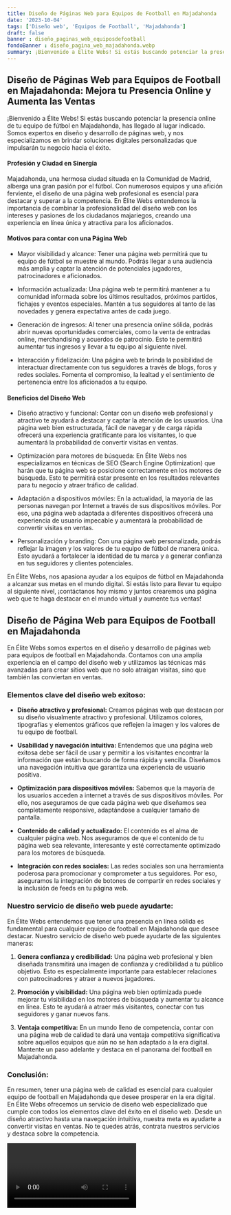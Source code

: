 ```yaml
---
title: Diseño de Páginas Web para Equipos de Football en Majadahonda
date: '2023-10-04'
tags: ['Diseño web', 'Equipos de Football', 'Majadahonda']
draft: false
banner : diseño_paginas_web_equiposdefootball
fondoBanner : diseño_pagina_web_majadahonda.webp
summary: ¡Bienvenido a Élite Webs! Si estás buscando potenciar la presencia online de tu equipo de fútbol en Majadahonda, has llegado al lugar indicado. Somos expertos en diseño y desarrollo de páginas web, y nos especializamos en brindar soluciones digitales personalizadas que impulsarán tu negocio hacia el éxito.
---
```


## Diseño de Páginas Web para Equipos de Football en Majadahonda: Mejora tu Presencia Online y Aumenta las Ventas

¡Bienvenido a Élite Webs! Si estás buscando potenciar la presencia online de tu equipo de fútbol en Majadahonda, has llegado al lugar indicado. Somos expertos en diseño y desarrollo de páginas web, y nos especializamos en brindar soluciones digitales personalizadas que impulsarán tu negocio hacia el éxito.

#### Profesión y Ciudad en Sinergia

Majadahonda, una hermosa ciudad situada en la Comunidad de Madrid, alberga una gran pasión por el fútbol. Con numerosos equipos y una afición ferviente, el diseño de una página web profesional es esencial para destacar y superar a la competencia. En Élite Webs entendemos la importancia de combinar la profesionalidad del diseño web con los intereses y pasiones de los ciudadanos majariegos, creando una experiencia en línea única y atractiva para los aficionados.

#### Motivos para contar con una Página Web

- Mayor visibilidad y alcance: Tener una página web permitirá que tu equipo de fútbol se muestre al mundo. Podrás llegar a una audiencia más amplia y captar la atención de potenciales jugadores, patrocinadores e aficionados.

- Información actualizada: Una página web te permitirá mantener a tu comunidad informada sobre los últimos resultados, próximos partidos, fichajes y eventos especiales. Mantén a tus seguidores al tanto de las novedades y genera expectativa antes de cada juego.

- Generación de ingresos: Al tener una presencia online sólida, podrás abrir nuevas oportunidades comerciales, como la venta de entradas online, merchandising y acuerdos de patrocinio. Esto te permitirá aumentar tus ingresos y llevar a tu equipo al siguiente nivel.

- Interacción y fidelización: Una página web te brinda la posibilidad de interactuar directamente con tus seguidores a través de blogs, foros y redes sociales. Fomenta el compromiso, la lealtad y el sentimiento de pertenencia entre los aficionados a tu equipo.

#### Beneficios del Diseño Web

- Diseño atractivo y funcional: Contar con un diseño web profesional y atractivo te ayudará a destacar y captar la atención de los usuarios. Una página web bien estructurada, fácil de navegar y de carga rápida ofrecerá una experiencia gratificante para los visitantes, lo que aumentará la probabilidad de convertir visitas en ventas.

- Optimización para motores de búsqueda: En Élite Webs nos especializamos en técnicas de SEO (Search Engine Optimization) que harán que tu página web se posicione correctamente en los motores de búsqueda. Esto te permitirá estar presente en los resultados relevantes para tu negocio y atraer tráfico de calidad.

- Adaptación a dispositivos móviles: En la actualidad, la mayoría de las personas navegan por Internet a través de sus dispositivos móviles. Por eso, una página web adaptada a diferentes dispositivos ofrecerá una experiencia de usuario impecable y aumentará la probabilidad de convertir visitas en ventas.

- Personalización y branding: Con una página web personalizada, podrás reflejar la imagen y los valores de tu equipo de fútbol de manera única. Esto ayudará a fortalecer la identidad de tu marca y a generar confianza en tus seguidores y clientes potenciales.

En Élite Webs, nos apasiona ayudar a los equipos de fútbol en Majadahonda a alcanzar sus metas en el mundo digital. Si estás listo para llevar tu equipo al siguiente nivel, ¡contáctanos hoy mismo y juntos crearemos una página web que te haga destacar en el mundo virtual y aumente tus ventas!

<GifSeo />

<Cta />

## Diseño de Página Web para Equipos de Football en Majadahonda

En Élite Webs somos expertos en el diseño y desarrollo de páginas web para equipos de football en Majadahonda. Contamos con una amplia experiencia en el campo del diseño web y utilizamos las técnicas más avanzadas para crear sitios web que no solo atraigan visitas, sino que también las conviertan en ventas.

### Elementos clave del diseño web exitoso:

- **Diseño atractivo y profesional:** Creamos páginas web que destacan por su diseño visualmente atractivo y profesional. Utilizamos colores, tipografías y elementos gráficos que reflejen la imagen y los valores de tu equipo de football.

- **Usabilidad y navegación intuitiva:** Entendemos que una página web exitosa debe ser fácil de usar y permitir a los visitantes encontrar la información que están buscando de forma rápida y sencilla. Diseñamos una navegación intuitiva que garantiza una experiencia de usuario positiva.

- **Optimización para dispositivos móviles:** Sabemos que la mayoría de los usuarios acceden a internet a través de sus dispositivos móviles. Por ello, nos aseguramos de que cada página web que diseñamos sea completamente responsive, adaptándose a cualquier tamaño de pantalla.

- **Contenido de calidad y actualizado:** El contenido es el alma de cualquier página web. Nos aseguramos de que el contenido de tu página web sea relevante, interesante y esté correctamente optimizado para los motores de búsqueda.

- **Integración con redes sociales:** Las redes sociales son una herramienta poderosa para promocionar y comprometer a tus seguidores. Por eso, aseguramos la integración de botones de compartir en redes sociales y la inclusión de feeds en tu página web.

### Nuestro servicio de diseño web puede ayudarte:

En Élite Webs entendemos que tener una presencia en línea sólida es fundamental para cualquier equipo de football en Majadahonda que desee destacar. Nuestro servicio de diseño web puede ayudarte de las siguientes maneras:

1. **Genera confianza y credibilidad:** Una página web profesional y bien diseñada transmitirá una imagen de confianza y credibilidad a tu público objetivo. Esto es especialmente importante para establecer relaciones con patrocinadores y atraer a nuevos jugadores.

2. **Promoción y visibilidad:** Una página web bien optimizada puede mejorar tu visibilidad en los motores de búsqueda y aumentar tu alcance en línea. Esto te ayudará a atraer más visitantes, conectar con tus seguidores y ganar nuevos fans.

3. **Ventaja competitiva:** En un mundo lleno de competencia, contar con una página web de calidad te dará una ventaja competitiva significativa sobre aquellos equipos que aún no se han adaptado a la era digital. Mantente un paso adelante y destaca en el panorama del football en Majadahonda.

### Conclusión:

En resumen, tener una página web de calidad es esencial para cualquier equipo de football en Majadahonda que desee prosperar en la era digital. En Élite Webs ofrecemos un servicio de diseño web especializado que cumple con todos los elementos clave del éxito en el diseño web. Desde un diseño atractivo hasta una navegación intuitiva, nuestra meta es ayudarte a convertir visitas en ventas. No te quedes atrás, contrata nuestros servicios y destaca sobre la competencia.

<Video />

<CtaBot job='Equipos de Football' city='Majadahonda'/>

<Gmaps query='Majadahonda+españa+maps' />